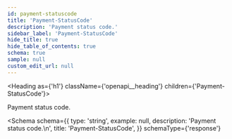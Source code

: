 ```yaml
---
id: payment-statuscode
title: 'Payment-StatusCode'
description: 'Payment status code.'
sidebar_label: 'Payment-StatusCode'
hide_title: true
hide_table_of_contents: true
schema: true
sample: null
custom_edit_url: null
---
```



<Heading as={'h1'} className={'openapi__heading'} children={'Payment-StatusCode'}></Heading>

Payment status code.

<Schema
  schema={{
    type: 'string',
    example: null,
    description: 'Payment status code.\n',
    title: 'Payment-StatusCode',
  }}
  schemaType={'response'}
></Schema>

